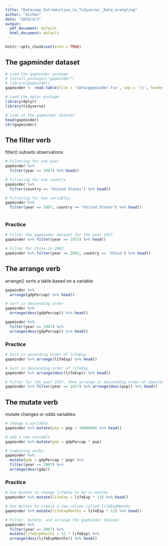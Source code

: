 ```yaml
---
title: "Datacamp_Introduction_to_Tidyverse__Data_wrangling"
author: "dizhen"
date: "2019/4/3"
output:
  pdf_document: default
  html_document: default
---
```


```r
knitr::opts_chunk$set(echo = TRUE)
```

## The gapminder dataset

```r
# Load the gapminder package
# install.packages("gapminder")
# library(gapminder)
gapminder <- read.table(file = 'data/gapminder.tsv', sep = '\t', header = TRUE)

# Load the dplyr package
library(dplyr)
library(tidyverse)

# Look at the gapminder dataset
head(gapminder)
str(gapminder)
```


## The filter verb

filter() subsets observations

```r
# Filtering for one year
gapminder %>% 
  filter(year == 2007) %>% head()
```
```r

# Filtering for one country
gapminder %>% 
  filter(country == "United States") %>% head()

```

```r
# Filtering for two variables
gapminder %>% 
  filter(year == 2007, country == "United States") %>% head()
```
```r

```


### Practice

```r

# Filter the gapminder dataset for the year 1957
gapminder %>% filter(year == 1957) %>% head()
```


```r
# Filter for China in 2002
gapminder %>% filter(year == 2002, country == 'China') %>% head()
```

## The arrange verb

arrange() sorts a table based on a variable

```r
gapminder %>% 
  arrange(gdpPercap) %>% head()

# sort in descending order
gapminder %>% 
  arrange(desc(gdpPercap)) %>% head()
```
```r
gapminder %>% 
  filter(year == 2007) %>% 
  arrange(desc(gdpPercap)) %>% head()
```

### Practice


```r
# Sort in ascending order of lifeExp
gapminder %>% arrange(lifeExp) %>% head()

# Sort in descending order of lifeExp
gapminder %>% arrange(desc(lifeExp)) %>% head()
```


```r
# Filter for the year 1957, then arrange in descending order of population
gapminder %>% filter(year == 1957) %>% arrange(desc(pop)) %>% head()
```

## The mutate verb

mutate changes or odds variables

```r
# change a variable
gapminder %>% mutate(pop = pop / 1000000) %>% head()

# add a new variable
gapminder %>% mutate(gdp = gdpPercap * pop)

```
```r
# Combining verbs
gapminder %>% 
  mutate(gdp = gdpPercap * pop) %>% 
  filter(year == 2007) %>% 
  arrange(desc(gdp))
```

### Practice


```r
# Use mutate to change lifeExp to be in months
gapminder %>% mutate(lifeExp = lifeExp * 12) %>% head()

# Use mutate to create a new column called lifeExpMonths
gapminder %>% mutate(lifeExpMonths = lifeExp * 12) %>% head()

```



```r

# Filter, mutate, and arrange the gapminder dataset
gapminder %>%
  filter(year == 2007) %>%
  mutate(lifeExpMonths = 12 * lifeExp) %>%
  arrange(desc(lifeExpMonths)) %>% head()
```

